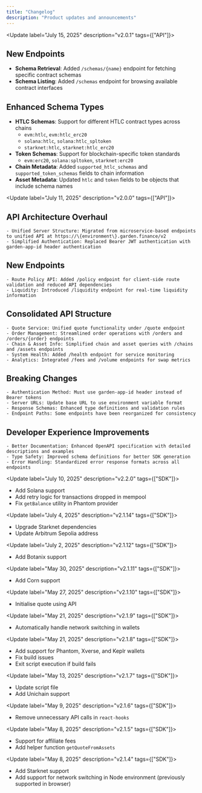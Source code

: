 ```yaml
---
title: "Changelog"
description: "Product updates and announcements"
---
```

<Update label="July 15, 2025" description="v2.0.1" tags={["API"]}>
  ## New Endpoints
  
  - **Schema Retrieval**: Added `/schemas/{name}` endpoint for fetching specific contract schemas
  - **Schema Listing**: Added `/schemas` endpoint for browsing available contract interfaces

  ## Enhanced Schema Types
  
  - **HTLC Schemas**: Support for different HTLC contract types across chains
    - `evm:htlc`, `evm:htlc_erc20`
    - `solana:htlc`, `solana:htlc_spltoken` 
    - `starknet:htlc`, `starknet:htlc_erc20`
  - **Token Schemas**: Support for blockchain-specific token standards
    - `evm:erc20`, `solana:spltoken`, `starknet:erc20`
  - **Chain Metadata**: Added `supported_htlc_schemas` and `supported_token_schemas` fields to chain information
  - **Asset Metadata**: Updated `htlc` and `token` fields to be objects that include schema names
</Update>

<Update label="July 11, 2025" description="v2.0.0" tags={["API"]}>
  ## API Architecture Overhaul
  
    - Unified Server Structure: Migrated from microservice-based endpoints to unified API at https://\{environment\}.garden.finance/v2
    - Simplified Authentication: Replaced Bearer JWT authentication with garden-app-id header authentication

  ## New Endpoints
    
    - Route Policy API: Added /policy endpoint for client-side route validation and reduced API dependencies
    - Liquidity: Introduced /liquidity endpoint for real-time liquidity information

  ## Consolidated API Structure
    
    - Quote Service: Unified quote functionality under /quote endpoint
    - Order Management: Streamlined order operations with /orders and /orders/{order} endpoints
    - Chain & Asset Info: Simplified chain and asset queries with /chains and /assets endpoints
    - System Health: Added /health endpoint for service monitoring
    - Analytics: Integrated /fees and /volume endpoints for swap metrics

  ## Breaking Changes
    
    - Authentication Method: Must use garden-app-id header instead of Bearer tokens
    - Server URLs: Update base URL to use environment variable format
    - Response Schemas: Enhanced type definitions and validation rules
    - Endpoint Paths: Some endpoints have been reorganized for consistency

  ## Developer Experience Improvements

    - Better Documentation: Enhanced OpenAPI specification with detailed descriptions and examples
    - Type Safety: Improved schema definitions for better SDK generation
    - Error Handling: Standardized error response formats across all endpoints
</Update>

<Update label="July 10, 2025" description="v2.2.0" tags={["SDK"]}>
  - Add Solana support
  - Add retry logic for transactions dropped in mempool
  - Fix `getBalance` utility in Phantom provider
</Update>

<Update label="July 4, 2025" description="v2.1.14" tags={["SDK"]}>
  - Upgrade Starknet dependencies
  - Update Arbitrum Sepolia address
</Update>

<Update label="July 2, 2025" description="v2.1.12" tags={["SDK"]}>
  - Add Botanix support
</Update>

<Update label="May 30, 2025" description="v2.1.11" tags={["SDK"]}>
  - Add Corn support
</Update>

<Update label="May 27, 2025" description="v2.1.10" tags={["SDK"]}>
  - Initialise quote using API
</Update>

<Update label="May 21, 2025" description="v2.1.9" tags={["SDK"]}>
  - Automatically handle network switching in wallets
</Update>

<Update label="May 21, 2025" description="v2.1.8" tags={["SDK"]}>
  - Add support for Phantom, Xverse, and Keplr wallets
  - Fix build issues
  - Exit script execution if build fails
</Update>

<Update label="May 13, 2025" description="v2.1.7" tags={["SDK"]}>
  - Update script file
  - Add Unichain support
</Update>

<Update label="May 9, 2025" description="v2.1.6" tags={["SDK"]}>
  - Remove unnecessary API calls in `react-hooks`
</Update>

<Update label="May 8, 2025" description="v2.1.5" tags={["SDK"]}>
 - Support for affiliate fees
 - Add helper function `getQuoteFromAssets`
</Update>

<Update label="May 8, 2025" description="v2.1.4" tags={["SDK"]}>
  - Add Starknet support
  - Add support for network switching in Node environment (previously supported in browser)
</Update>

